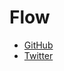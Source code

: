 # Flow

- [GitHub](https://github.com/johno/gatsby-theme-documentation)
- [Twitter](https://twitter.com/4lpine)
